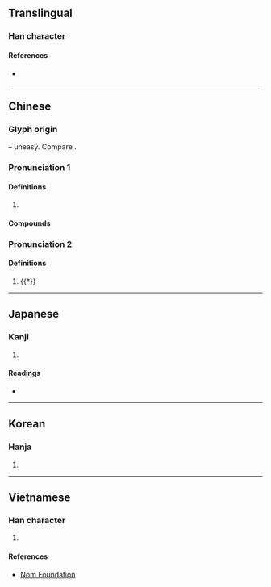 {{character info/new}}
==Translingual==

===Han character===
{{Han char|rn=61|rad=心|as=03|sn=7|four=21331|canj=XYMP,YMP|ids=⿱上心}}

====References====
* {{Han ref|kx=0376.080|dkj=10316|dj=0702.170|hdz=42270.010|uh=5FD0|ud=24528|bh=CAD8|bd=51928}}

----

==Chinese==
{{zh-forms}}

===Glyph origin===
{{Han etym}}
{{Han compound|上|心|ls=ic|t1=up|t2=heart}} – uneasy. Compare {{och-l|忑}}.

===Pronunciation 1===
{{zh-pron
|m=tǎn
|c=taan2
|h=
|md=tāng
|mn=
|w=2thoe
|mc=
|oc=y
|cat=a
}}

====Definitions====
{{zh-hanzi}}

# {{zh-only|忐忑}}
#: {{zh-x|忐忑不安|uneasy}}

====Compounds====
{{zh-der|忑忑忐忐|怵怵忐忐|忐忑不定|忐忑不安|忐忑|忐忐忑忑|忐上忑下}}

===Pronunciation 2===
{{zh-pron
|m=kěng
|c=
|h=
|md=
|mn=
|w=
|cat=a
}}

====Definitions====
{{zh-hanzi}}

# {{†}} {{zh-only|忐忑|tr=kěngdǎo}}
#: {{zh-x|心心 忐{kěng}忑{dǎo}|sincere}}

----

==Japanese==

===Kanji===
{{ja-kanji|grade=|rs=心03}}

# {{defn|lang=ja|sort=心03}}

====Readings====
* {{ja-readings|on=[[くん]] (kun), [[こう]] (kō), [[きょう]] (kyō)|kun=[[むなしい]] (munashii)}}

----

==Korean==

===Hanja===
{{ko-hanja|hangeul=탐|eumhun=|rv=tam|mr=t'am|y=tham}}

# {{defn|lang=ko|sort=心03}}

----

==Vietnamese==

===Han character===
{{vi-readings|rs=心03|hanviet=thảm}}

# {{defn|lang=vi|sort=心03}}

====References====
* [http://nomfoundation.org/common/nom_details.php?codepoint=5fd0 Nom Foundation]

{{cln|vi|Han tu}}